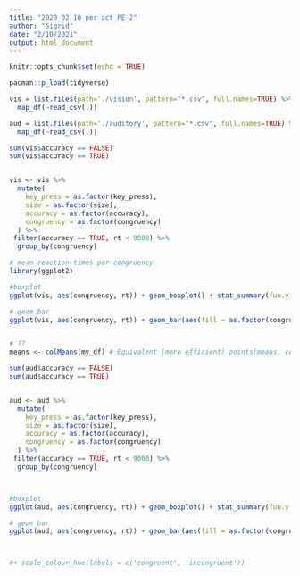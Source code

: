 ```yaml
---
title: "2020_02_10_per_act_PE_2"
author: "Sigrid"
date: "2/10/2021"
output: html_document
---
```


```r
knitr::opts_chunk$set(echo = TRUE)
```


```r
pacman::p_load(tidyverse)
```

```r
vis = list.files(path='./vision', pattern="*.csv", full.names=TRUE) %>%
  map_df(~read_csv(.))

aud = list.files(path='./auditory', pattern="*.csv", full.names=TRUE) %>%
  map_df(~read_csv(.))


```

```r
sum(vis$accuracy == FALSE)
sum(vis$accuracy == TRUE)


vis <- vis %>% 
  mutate(
    key_press = as.factor(key_press),
    size = as.factor(size),
    accuracy = as.factor(accuracy),
    congruency = as.factor(congruency)
  ) %>% 
 filter(accuracy == TRUE, rt < 9000) %>% 
  group_by(congruency)

# mean reaction times per congruency
library(ggplot2)

#boxplot
ggplot(vis, aes(congruency, rt)) + geom_boxplot() + stat_summary(fun.y = mean, geom = "point", shape = 23, colour = "red")

# geom_bar
ggplot(vis, aes(congruency, rt)) + geom_bar(aes(fill = as.factor(congruency)), position = "dodge", stat = "summary", fun.y = "mean") + geom_errorbar(stat = 'summary', fun.data = mean_se, width = 0.25)


# ??
means <- colMeans(my_df) # Equivalent (more efficient) points(means, col = "red", pch = 19)

```

```r
sum(aud$accuracy == FALSE)
sum(aud$accuracy == TRUE)


aud <- aud %>% 
  mutate(
    key_press = as.factor(key_press),
    size = as.factor(size),
    accuracy = as.factor(accuracy),
    congruency = as.factor(congruency)
  ) %>% 
 filter(accuracy == TRUE, rt < 9000) %>% 
  group_by(congruency)



#boxplot
ggplot(aud, aes(congruency, rt)) + geom_boxplot() + stat_summary(fun.y = mean, geom = "point", shape = 23, colour = "red")

# geom_bar
ggplot(aud, aes(congruency, rt)) + geom_bar(aes(fill = as.factor(congruency)), position = "dodge", stat = "summary", fun.y = "mean") + geom_errorbar(stat = 'summary', fun.data = mean_se, width = 0.25) + labs(title = 'Hey', subtitle = 'whatup') + theme(legend.title = element_blank()) 



#+ scale_colour_hue(labels = c('congruent', 'incongruent')) 



```

